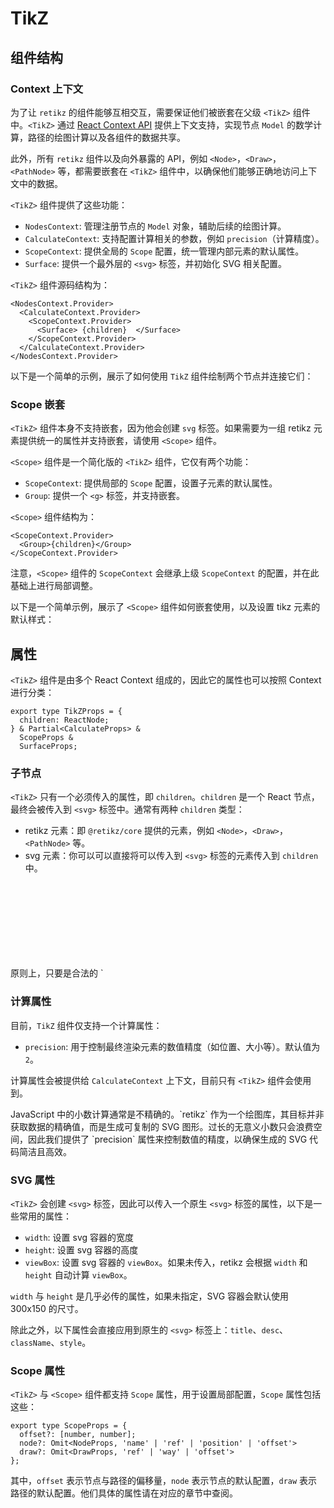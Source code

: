 # TikZ

## 组件结构

### Context 上下文

为了让 `retikz` 的组件能够互相交互，需要保证他们被嵌套在父级 `<TikZ>` 组件中。`<TikZ>` 通过 [React Context API](https://react.dev/reference/react/useContext) 提供上下文支持，实现节点 `Model` 的数学计算，路径的绘图计算以及各组件的数据共享。

此外，所有 `retikz` 组件以及向外暴露的 API，例如 `<Node>`，`<Draw>`，`<PathNode>` 等，都需要嵌套在 `<TikZ>` 组件中，以确保他们能够正确地访问上下文中的数据。

`<TikZ>` 组件提供了这些功能：
- `NodesContext`: 管理注册节点的 `Model` 对象，辅助后续的绘图计算。
- `CalculateContext`: 支持配置计算相关的参数，例如 `precision`（计算精度）。
- `ScopeContext`: 提供全局的 `Scope` 配置，统一管理内部元素的默认属性。
- `Surface`: 提供一个最外层的 `<svg>` 标签，并初始化 SVG 相关配置。

`<TikZ>` 组件源码结构为：

```tsx
<NodesContext.Provider>
  <CalculateContext.Provider>
    <ScopeContext.Provider>
      <Surface> {children}  </Surface>
    </ScopeContext.Provider>
  </CalculateContext.Provider>
</NodesContext.Provider>
```

以下是一个简单的示例，展示了如何使用 `TikZ` 组件绘制两个节点并连接它们：

<CodeSpace lang="tsx" showCode>
  <TikZ width="250" height="50">
    <Node name="node1" position={[30, 30]} children="Node" />
    <Node name="node2" position={[200, 30]} children="Node" />
    <Draw way={['node1', 'node2']} endArrow="Stealth">
      <PathNode midway above children="PathNode" color="gray" size="small" />
    </Draw>
  </TikZ>
</CodeSpace>

### Scope 嵌套

`<TikZ>` 组件本身不支持嵌套，因为他会创建 `svg` 标签。如果需要为一组 retikz 元素提供统一的属性并支持嵌套，请使用 `<Scope>` 组件。

`<Scope>` 组件是一个简化版的 `<TikZ>` 组件，它仅有两个功能：
- `ScopeContext`: 提供局部的 `Scope` 配置，设置子元素的默认属性。
- `Group`: 提供一个 `<g>` 标签，并支持嵌套。

`<Scope>` 组件结构为：

```tsx
<ScopeContext.Provider>
  <Group>{children}</Group>
</ScopeContext.Provider>
```

注意，`<Scope>` 组件的 `ScopeContext` 会继承上级 `ScopeContext` 的配置，并在此基础上进行局部调整。

以下是一个简单示例，展示了 `<Scope>` 组件如何嵌套使用，以及设置 tikz 元素的默认样式：

<CodeSpace lang="tsx" showCode>
  <TikZ width="250" height="120">
    <Node name={`node1`} position={[30, 30]} children="Node" />
    <Node name={`node2`} position={[200, 30]} children="Node" />
    <Draw way={[`node1`, `node2`]} endArrow="Stealth">
      <PathNode midway above children="PathNode" color="gray" size="small" />
    </Draw>
    <Scope offset={[0, 30]} node={{ color: 'red' }}>
        <Node name={`node1-1`} position={[30, 30]} children="Node" />
        <Node name={`node2-1`} position={[200, 30]} children="Node" />
        <Draw way={[`node1-1`, `node2-1`]} endArrow="Stealth">
            <PathNode midway above children="PathNode" color="gray" size="small" />
        </Draw>
        <Scope offset={[0, 60]} node={{ color: 'orange' }} draw={{ color: 'gray' }}>
            <Node name={`node1-2`} position={[30, 30]} children="Node" />
            <Node name={`node2-2`} position={[200, 30]} children="Node" />
            <Draw way={[`node1-2`, `node2-2`]} endArrow="Stealth">
                <PathNode midway above children="PathNode" color="gray" size="small" />
            </Draw>
        </Scope>
    </Scope>
  </TikZ>
</CodeSpace>

## 属性

`<TikZ>` 组件是由多个 React Context 组成的，因此它的属性也可以按照 Context 进行分类：

```tsx
export type TikZProps = {
  children: ReactNode;
} & Partial<CalculateProps> &
  ScopeProps &
  SurfaceProps;
```

### 子节点

`<TikZ>` 只有一个必须传入的属性，即 `children`。`children` 是一个 React 节点，最终会被传入到 `<svg>` 标签中。通常有两种 `children` 类型：
- retikz 元素：即 `@retikz/core` 提供的元素，例如 `<Node>`，`<Draw>`，`<PathNode>` 等。
- svg 元素：你可以可以直接将可以传入到 `<svg>` 标签的元素传入到 `children` 中。

<Alert type="info" title="其他 children 类型">
  原则上，只要是合法的 `<svg>` 标签的子元素，都可以传入到 `children` 中。但我们在后续开发过程中可能会对 children 进行一定的限制，因此不建议这样做。
</Alert>

### 计算属性

目前，`TikZ` 组件仅支持一个计算属性：
- `precision`: 用于控制最终渲染元素的数值精度（如位置、大小等）。默认值为 `2`。

计算属性会被提供给 `CalculateContext` 上下文，目前只有 `<TikZ>` 组件会使用到。

<Alert type="info" title="空间优化">
  JavaScript 中的小数计算通常是不精确的。`retikz` 作为一个绘图库，其目标并非获取数据的精确值，而是生成可复制的 SVG
  图形。过长的无意义小数只会浪费空间，因此我们提供了 `precision` 属性来控制数值的精度，以确保生成的 SVG 代码简洁且高效。
</Alert>

### SVG 属性

`<TikZ>` 会创建 `<svg>` 标签，因此可以传入一个原生 `<svg>` 标签的属性，以下是一些常用的属性：

- `width`: 设置 svg 容器的宽度
- `height`: 设置 svg 容器的高度
- `viewBox`: 设置 svg 容器的 `viewBox`。如果未传入，retikz 会根据 `width` 和 `height` 自动计算 `viewBox`。

`width` 与 `height` 是几乎必传的属性，如果未指定，SVG 容器会默认使用 300x150 的尺寸。

除此之外，以下属性会直接应用到原生的 `<svg>` 标签上：`title`、`desc`、`className`、`style`。

### Scope 属性

`<TikZ>` 与 `<Scope>` 组件都支持 `Scope` 属性，用于设置局部配置，`Scope` 属性包括这些：

```tsx
export type ScopeProps = {
  offset?: [number, number];
  node?: Omit<NodeProps, 'name' | 'ref' | 'position' | 'offset'>
  draw?: Omit<DrawProps, 'ref' | 'way' | 'offset'>
};
```

其中，`offset` 表示节点与路径的偏移量，`node` 表示节点的默认配置，`draw` 表示路径的默认配置。他们具体的属性请在对应的章节中查阅。
